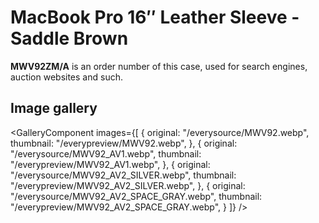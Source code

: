 
# MacBook Pro 16″ Leather Sleeve - Saddle Brown

<Callout type='info' emoji='👉🏻'>**MWV92ZM/A** is an order number of this case, used for search engines, auction websites and such.</Callout>

## Image gallery

<GalleryComponent
    images={[
      {
        original: "/everysource/MWV92.webp",
        thumbnail: "/everypreview/MWV92.webp",
      },
      {
        original: "/everysource/MWV92_AV1.webp",
        thumbnail: "/everypreview/MWV92_AV1.webp",
      },
      {
        original: "/everysource/MWV92_AV2_SILVER.webp",
        thumbnail: "/everypreview/MWV92_AV2_SILVER.webp",
      },
      {
        original: "/everysource/MWV92_AV2_SPACE_GRAY.webp",
        thumbnail: "/everypreview/MWV92_AV2_SPACE_GRAY.webp",
      }
    ]}
  />
